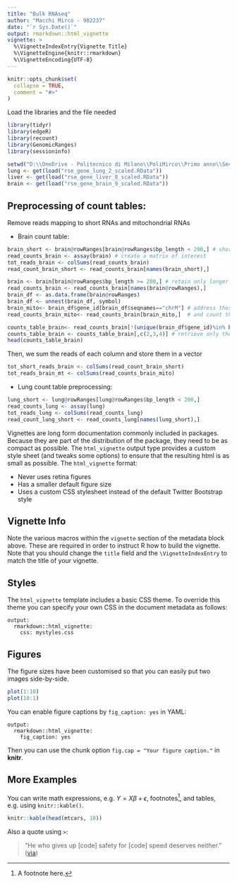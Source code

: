 ---
title: "Bulk RNAseq"
author: "Macchi Mirco - 982237"
date: "`r Sys.Date()`"
output: rmarkdown::html_vignette
vignette: >
  %\VignetteIndexEntry{Vignette Title}
  %\VignetteEngine{knitr::rmarkdown}
  %\VignetteEncoding{UTF-8}
---

```{r setup, include = FALSE}
knitr::opts_chunk$set(
  collapse = TRUE,
  comment = "#>"
)
```

Load the libraries and the file needed
```{r}
library(tidyr)
library(edgeR)
library(recount)
library(GenomicRanges)
library(sessioninfo)
```
```{r}
setwd("D:\\OneDrive - Politecnico di Milano\\PoliMirco\\Primo anno\\Secondo semestre\\Genomics and Transcriptomics\\Trascriptomics\\TransProject\\Rdata")
lung <- get(load("rse_gene_lung_2_scaled.RData"))    
liver <- get(load("rse_gene_liver_8_scaled.RData"))  
brain <- get(load("rse_gene_brain_9_scaled.RData"))
```

## Preprocessing of count tables:
Remove reads mapping to short RNAs and mitochondrial RNAs

 - Brain count table:

```{r}
brain_short <- brain@rowRanges[brain@rowRanges$bp_length < 200,] # short RNAs
read_counts_brain <- assay(brain) # create a matrix of interest
tot_reads_brain <- colSums(read_counts_brain)
read_count_brain_short <- read_counts_brain[names(brain_short),]
```
```{r}
brain <- brain[brain@rowRanges$bp_length >= 200,] # retain only longer RNAs
read_counts_brain <- read_counts_brain[names(brain@rowRanges),]
brain_df <- as.data.frame(brain@rowRanges)
brain_df <- unnest(brain_df, symbol)
brain_mito<- brain_df$gene_id[brain_df$seqnames=="chrM"] # address those genes who maps on mitochondrial chromosome
read_counts_brain_mito<- read_counts_brain[brain_mito,]  # and count them
```

```{r}
counts_table_brain<- read_counts_brain[!(unique(brain_df$gene_id)%in% brain_mito),]
counts_table_brain <- counts_table_brain[,c(2,3,4)] # retrieve only the columns we're interested in
head(counts_table_brain)
```
Then, we sum the reads of each column and store them in a vector
```{r}
tot_short_reads_brain <- colSums(read_count_brain_short)
tot_reads_brain_mt <- colSums(read_counts_brain_mito)
```

 - Lung count table preprocessing:

```{r}
lung_short <- lung@rowRanges[lung@rowRanges$bp_length < 200,] 
read_counts_lung <- assay(lung)
tot_reads_lung <- colSums(read_counts_lung)
read_count_lung_short <- read_counts_lung[names(lung_short),]
```


Vignettes are long form documentation commonly included in packages. Because they are part of the distribution of the package, they need to be as compact as possible. The `html_vignette` output type provides a custom style sheet (and tweaks some options) to ensure that the resulting html is as small as possible. The `html_vignette` format:

- Never uses retina figures
- Has a smaller default figure size
- Uses a custom CSS stylesheet instead of the default Twitter Bootstrap style

## Vignette Info

Note the various macros within the `vignette` section of the metadata block above. These are required in order to instruct R how to build the vignette. Note that you should change the `title` field and the `\VignetteIndexEntry` to match the title of your vignette.

## Styles

The `html_vignette` template includes a basic CSS theme. To override this theme you can specify your own CSS in the document metadata as follows:

    output: 
      rmarkdown::html_vignette:
        css: mystyles.css

## Figures

The figure sizes have been customised so that you can easily put two images side-by-side. 

```{r, fig.show='hold'}
plot(1:10)
plot(10:1)
```

You can enable figure captions by `fig_caption: yes` in YAML:

    output:
      rmarkdown::html_vignette:
        fig_caption: yes

Then you can use the chunk option `fig.cap = "Your figure caption."` in **knitr**.

## More Examples

You can write math expressions, e.g. $Y = X\beta + \epsilon$, footnotes^[A footnote here.], and tables, e.g. using `knitr::kable()`.

```{r, echo=FALSE, results='asis'}
knitr::kable(head(mtcars, 10))
```

Also a quote using `>`:

> "He who gives up [code] safety for [code] speed deserves neither."
([via](https://twitter.com/hadleywickham/status/504368538874703872))
